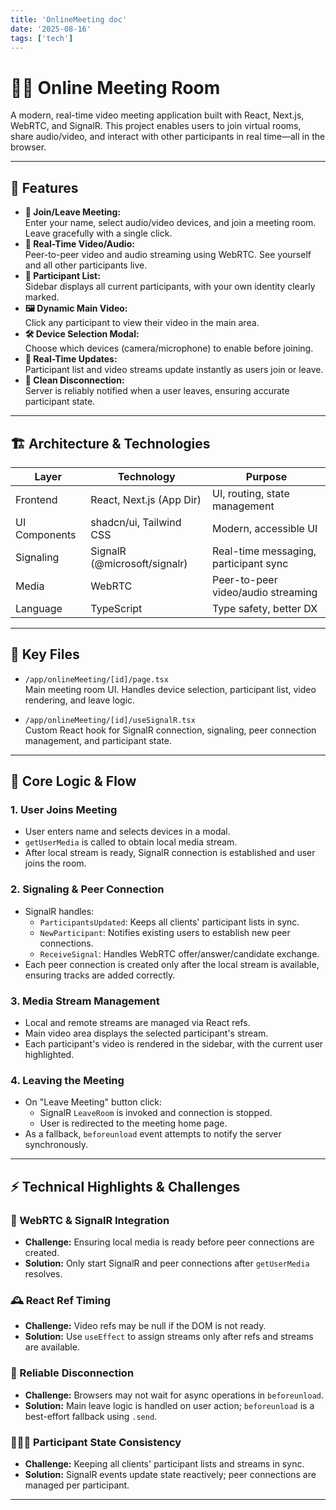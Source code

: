 ```yaml
---
title: 'OnlineMeeting doc'
date: '2025-08-16'
tags: ['tech']
---
```


# 🧑‍💻 Online Meeting Room

A modern, real-time video meeting application built with React, Next.js, WebRTC, and SignalR. This project enables users to join virtual rooms, share audio/video, and interact with other participants in real time—all in the browser.

---

## 🚀 Features

- **🔑 Join/Leave Meeting:**  
  Enter your name, select audio/video devices, and join a meeting room. Leave gracefully with a single click.
- **🎥 Real-Time Video/Audio:**  
  Peer-to-peer video and audio streaming using WebRTC. See yourself and all other participants live.
- **👥 Participant List:**  
  Sidebar displays all current participants, with your own identity clearly marked.
- **🖼️ Dynamic Main Video:**  
  Click any participant to view their video in the main area.
- **🛠️ Device Selection Modal:**  
  Choose which devices (camera/microphone) to enable before joining.
- **🔄 Real-Time Updates:**  
  Participant list and video streams update instantly as users join or leave.
- **🧹 Clean Disconnection:**  
  Server is reliably notified when a user leaves, ensuring accurate participant state.

---

## 🏗️ Architecture & Technologies

| Layer         | Technology                | Purpose                                 |
| ------------- | ------------------------ | --------------------------------------- |
| Frontend      | React, Next.js (App Dir) | UI, routing, state management           |
| UI Components | shadcn/ui, Tailwind CSS  | Modern, accessible UI                   |
| Signaling     | SignalR (@microsoft/signalr) | Real-time messaging, participant sync   |
| Media         | WebRTC                   | Peer-to-peer video/audio streaming      |
| Language      | TypeScript               | Type safety, better DX                  |

---

## 📁 Key Files

- `/app/onlineMeeting/[id]/page.tsx`  
  Main meeting room UI. Handles device selection, participant list, video rendering, and leave logic.

- `/app/onlineMeeting/[id]/useSignalR.tsx`  
  Custom React hook for SignalR connection, signaling, peer connection management, and participant state.

---

## 🧩 Core Logic & Flow

### 1. User Joins Meeting

- User enters name and selects devices in a modal.
- `getUserMedia` is called to obtain local media stream.
- After local stream is ready, SignalR connection is established and user joins the room.

### 2. Signaling & Peer Connection

- SignalR handles:
  - `ParticipantsUpdated`: Keeps all clients' participant lists in sync.
  - `NewParticipant`: Notifies existing users to establish new peer connections.
  - `ReceiveSignal`: Handles WebRTC offer/answer/candidate exchange.
- Each peer connection is created only after the local stream is available, ensuring tracks are added correctly.

### 3. Media Stream Management

- Local and remote streams are managed via React refs.
- Main video area displays the selected participant's stream.
- Each participant's video is rendered in the sidebar, with the current user highlighted.

### 4. Leaving the Meeting

- On "Leave Meeting" button click:
  - SignalR `LeaveRoom` is invoked and connection is stopped.
  - User is redirected to the meeting home page.
- As a fallback, `beforeunload` event attempts to notify the server synchronously.

---

## ⚡ Technical Highlights & Challenges

### 🔄 WebRTC & SignalR Integration

- **Challenge:** Ensuring local media is ready before peer connections are created.
- **Solution:** Only start SignalR and peer connections after `getUserMedia` resolves.

### 🕰️ React Ref Timing

- **Challenge:** Video refs may be null if the DOM is not ready.
- **Solution:** Use `useEffect` to assign streams only after refs and streams are available.

### 🧹 Reliable Disconnection

- **Challenge:** Browsers may not wait for async operations in `beforeunload`.
- **Solution:** Main leave logic is handled on user action; `beforeunload` is a best-effort fallback using `.send`.

### 🧑‍🤝‍🧑 Participant State Consistency

- **Challenge:** Keeping all clients' participant lists and streams in sync.
- **Solution:** SignalR events update state reactively; peer connections are managed per participant.

---